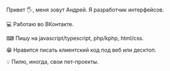 
Привет 🖐, меня зовут Андрей. Я разработчик интерфейсов.

💻 Работаю во ВКонтакте.

⌨	Пишу на javascript/typescript, php/kphp, html/css.

😁 Нравится писать клиентский код под веб или десктоп.

💡 Пилю, иногда, свои пет-проекты.


